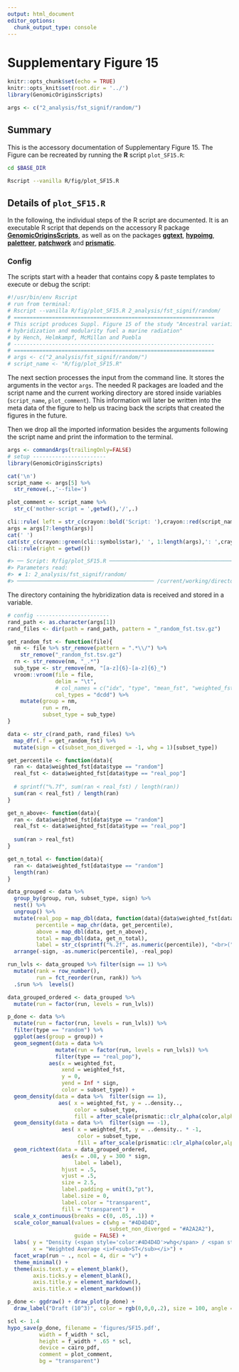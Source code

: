 ```yaml
---
output: html_document
editor_options:
  chunk_output_type: console
---
```

# Supplementary Figure 15

```r
knitr::opts_chunk$set(echo = TRUE)
knitr::opts_knit$set(root.dir = '../')
library(GenomicOriginsScripts)

args <- c("2_analysis/fst_signif/random/")
```

## Summary

This is the accessory documentation of Supplementary Figure 15.
The Figure can be recreated by running the **R** script `plot_SF15.R`:

```sh
cd $BASE_DIR

Rscript --vanilla R/fig/plot_SF15.R 

```

## Details of `plot_SF15.R`

In the following, the individual steps of the R script are documented.
It is an executable R script that depends on the accessory R package [**GenomicOriginsScripts**](https://k-hench.github.io/GenomicOriginsScripts), as well as on the packages [**ggtext**](https://wilkelab.org/ggtext/), [**hypoimg**](https://k-hench.github.io/hypoimg), [**paletteer**](https://emilhvitfeldt.github.io/paletteer/), [**patchwork**](https://patchwork.data-imaginist.com/) and [**prismatic**](https://emilhvitfeldt.github.io/prismatic/).

### Config

The scripts start with a header that contains copy & paste templates to execute or debug the script:

```r
#!/usr/bin/env Rscript
# run from terminal:
# Rscript --vanilla R/fig/plot_SF15.R 2_analysis/fst_signif/random/
# ===============================================================
# This script produces Suppl. Figure 15 of the study "Ancestral variation,
# hybridization and modularity fuel a marine radiation"
# by Hench, Helmkampf, McMillan and Puebla
# ---------------------------------------------------------------
# ===============================================================
# args <- c("2_analysis/fst_signif/random/")
# script_name <- "R/fig/plot_SF15.R"
```

The next section processes the input from the command line.
It stores the arguments in the vector `args`.
The needed R packages are loaded and the script name and the current working directory are stored inside variables (`script_name`, `plot_comment`).
This information will later be written into the meta data of the figure to help us tracing back the scripts that created the figures in the future.

Then we drop all the imported information besides the arguments following the script name and print the information to the terminal.

```r
args <- commandArgs(trailingOnly=FALSE)
# setup -----------------------
library(GenomicOriginsScripts)

cat('\n')
script_name <- args[5] %>%
  str_remove(.,'--file=')

plot_comment <- script_name %>%
  str_c('mother-script = ',getwd(),'/',.)

cli::rule( left = str_c(crayon::bold('Script: '),crayon::red(script_name)))
args = args[7:length(args)]
cat(' ')
cat(str_c(crayon::green(cli::symbol$star),' ', 1:length(args),': ',crayon::green(args),'\n'))
cli::rule(right = getwd())
```

```r
#> ── Script: R/fig/plot_SF15.R ────────────────────────────────────────────
#> Parameters read:
#> ★ 1: 2_analysis/fst_signif/random/
#> ─────────────────────────────────────────── /current/working/directory ──
```

The directory containing the hybridization data is received and stored in a variable.

```r
# config -----------------------
rand_path <- as.character(args[1])
rand_files <- dir(path = rand_path, pattern = "_random_fst.tsv.gz")

get_random_fst <- function(file){
  nm <- file %>% str_remove(pattern = ".*\\/") %>%
    str_remove("_random_fst.tsv.gz")
  rn <- str_remove(nm, "_.*")
  sub_type <- str_remove(nm, "[a-z]{6}-[a-z]{6}_")
  vroom::vroom(file = file,
               delim = "\t",
               # col_names = c("idx", "type", "mean_fst", "weighted_fst"),
               col_types = "dcdd") %>%
    mutate(group = nm,
           run = rn,
           subset_type = sub_type)
}

data <- str_c(rand_path, rand_files) %>%
  map_dfr(.f = get_random_fst) %>% 
  mutate(sign = c(subset_non_diverged = -1, whg = 1)[subset_type])

get_percentile <- function(data){
  ran <- data$weighted_fst[data$type == "random"]
  real_fst <- data$weighted_fst[data$type == "real_pop"]
  
  # sprintf("%.7f", sum(ran < real_fst) / length(ran))
  sum(ran < real_fst) / length(ran)
}

get_n_above<- function(data){
  ran <- data$weighted_fst[data$type == "random"]
  real_fst <- data$weighted_fst[data$type == "real_pop"]
  
  sum(ran > real_fst)
}

get_n_total <- function(data){
  ran <- data$weighted_fst[data$type == "random"]
  length(ran)
}

data_grouped <- data %>% 
  group_by(group, run, subset_type, sign) %>%
  nest() %>%
  ungroup() %>% 
  mutate(real_pop = map_dbl(data, function(data){data$weighted_fst[data$type == "real_pop"]}),
         percentile = map_chr(data, get_percentile),
         above = map_dbl(data, get_n_above),
         total = map_dbl(data, get_n_total),
         label = str_c(sprintf("%.2f", as.numeric(percentile)), "<br>(",above, "/10<sup>",log10(total),"</sup>)")) %>%
  arrange(-sign, -as.numeric(percentile), -real_pop)

run_lvls <- data_grouped %>% filter(sign == 1) %>%
  mutate(rank = row_number(),
         run = fct_reorder(run, rank)) %>% 
  .$run %>%  levels()

data_grouped_ordered <- data_grouped %>% 
  mutate(run = factor(run, levels = run_lvls))

p_done <- data %>%
  mutate(run = factor(run, levels = run_lvls)) %>%
  filter(type == "random") %>%
  ggplot(aes(group = group)) +
  geom_segment(data = data %>%
               mutate(run = factor(run, levels = run_lvls)) %>%
               filter(type == "real_pop"),
             aes(x = weighted_fst,
                 xend = weighted_fst,
                 y = 0,
                 yend = Inf * sign,
                 color = subset_type)) +
  geom_density(data = data %>%  filter(sign == 1),
                aes( x = weighted_fst, y = ..density..,
                     color = subset_type,
                     fill = after_scale(prismatic::clr_alpha(color,alpha = .3)))) +
  geom_density(data = data %>%  filter(sign == -1),
                 aes( x = weighted_fst, y = ..density.. * -1,
                      color = subset_type,
                      fill = after_scale(prismatic::clr_alpha(color,alpha = .3)))) +
  geom_richtext(data = data_grouped_ordered,
                 aes(x = .08, y = 300 * sign,
                     label = label),
                 hjust = .5, 
                 vjust = .5,
                 size = 2.5,
                 label.padding = unit(3,"pt"),
                 label.size = 0,
                 label.color = "transparent",
                 fill = "transparent") +
  scale_x_continuous(breaks = c(0, .05, .1)) +
  scale_color_manual(values = c(whg = "#4D4D4D", 
                                subset_non_diverged = "#A2A2A2"),
                     guide = FALSE) +
  labs( y = "Density (<span style='color:#4D4D4D'>whg</span> / <span style='color:#A2A2A2'>diverged regions excluded</span>)",
        x = "Weighted Average <i>F<sub>ST</sub></i>") +
  facet_wrap(run ~ ., ncol = 4, dir = "v") +
  theme_minimal() +
  theme(axis.text.y = element_blank(),
        axis.ticks.y = element_blank(),
        axis.title.y = element_markdown(),
        axis.title.x = element_markdown())

p_done <- ggdraw() + draw_plot(p_done) + 
  draw_label("Draft (10^3)", color = rgb(0,0,0,.2), size = 100, angle = 45)

scl <- 1.4
hypo_save(p_done, filename = 'figures/SF15.pdf',
          width = f_width * scl,
          height = f_width * .65 * scl,
          device = cairo_pdf,
          comment = plot_comment,
          bg = "transparent")
```